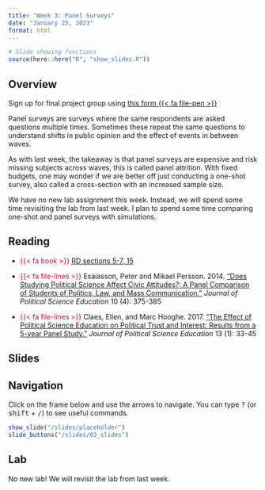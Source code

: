 ```yaml
---
title: "Week 3: Panel Surveys"
date: "January 25, 2023"
format: html
---
```


```r
# Slide showing functions
source(here::here("R", "show_slides.R"))
```

## Overview

Sign up for final project group using [this form {{< fa file-pen >}}](https://forms.gle/6MpV3XfQjpvCd2pS6)

Panel surveys are surveys where the same respondents are asked questions multiple times. Sometimes these repeat the same questions to understand shifts in public opinion and the effect of events in between waves.

As with last week, the takeaway is that panel surveys are expensive and risk missing subjects across waves, this is called panel attrition. With fixed budgets, one may wonder if we are better off just conducting a one-shot survey, also called a cross-section with an increased sample size.

We have no new lab assignment this week. Instead, we will spend some time revisiting the lab from last week. I plan to spend some time comparing one-shot and panel surveys with simulations.

## Reading

- [{{< fa book >}}]{style="color: #ac1455;"} [RD sections 5-7, 15](https://book.declaredesign.org/declaring-designs.html) 

- [{{< fa file-lines >}}]{style="color: #ac1455;"} Esaiasson, Peter and Mikael Persson. 2014. [“Does Studying Political Science Affect Civic Attitudes?: A Panel Comparison of Students of Politics, Law, and Mass Communication.”](https://doi.org/10.1080/15512169.2014.948118) *Journal of Political Science Education* 10 (4): 375-385

- [{{< fa file-lines >}}]{style="color: #ac1455;"} Claes, Ellen, and Marc Hooghe. 2017. [“The Effect of Political Science Education on Political Trust and Interest: Results from a 5-year Panel Study.”](https://doi.org/10.1080/15512169.2016.1171153) *Journal of Political Science Education* 13 (1): 33-45


## Slides

::: {.callout-tip}
## Navigation

Click on the frame below and use the arrows to navigate. You can type <kbd>?</kbd> (or <kbd>shift</kbd> + <kbd>/</kbd>) to see useful commands.
:::

```r
show_slide("/slides/placeholder")
slide_buttons("/slides/03_slides")
```


## Lab

No new lab! We will revisit the lab from last week.
